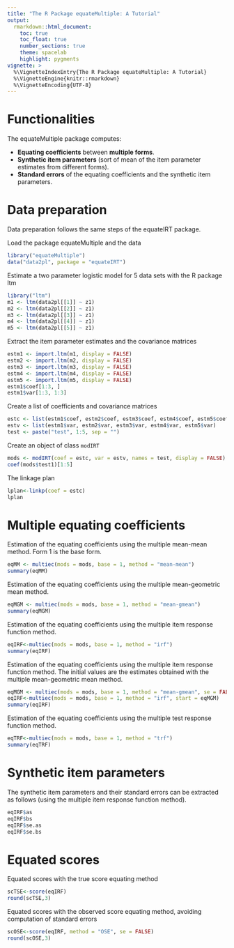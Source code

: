 ---
title: "The R Package equateMultiple: A Tutorial"
output: 
  rmarkdown::html_document:
    toc: true
    toc_float: true
    number_sections: true
    theme: spacelab
    highlight: pygments
vignette: >
  %\VignetteIndexEntry{The R Package equateMultiple: A Tutorial}
  %\VignetteEngine{knitr::rmarkdown}
  %\VignetteEncoding{UTF-8}
---

# Functionalities

The equateMultiple package computes:

* __Equating coefficients__ between __multiple forms__.
* __Synthetic item parameters__ (sort of mean of the item parameter estimates from different forms).
* __Standard errors__ of the equating coefficients and the synthetic item parameters.

# Data preparation

Data preparation follows the same steps of the equateIRT package.

Load the package equateMultiple and the data

```{r}
library("equateMultiple")
data("data2pl", package = "equateIRT")
```

Estimate a two parameter logistic model for 5 data sets with the R package ltm

```{r, message=FALSE}
library("ltm")
m1 <- ltm(data2pl[[1]] ~ z1)
m2 <- ltm(data2pl[[2]] ~ z1)
m3 <- ltm(data2pl[[3]] ~ z1)
m4 <- ltm(data2pl[[4]] ~ z1)
m5 <- ltm(data2pl[[5]] ~ z1)
```

Extract the item parameter estimates and the covariance matrices

```{r}
estm1 <- import.ltm(m1, display = FALSE)
estm2 <- import.ltm(m2, display = FALSE)
estm3 <- import.ltm(m3, display = FALSE)
estm4 <- import.ltm(m4, display = FALSE)
estm5 <- import.ltm(m5, display = FALSE)
estm1$coef[1:3, ]
estm1$var[1:3, 1:3]
```

Create a list of coefficients and covariance matrices

```{r}
estc <- list(estm1$coef, estm2$coef, estm3$coef, estm4$coef, estm5$coef)
estv <- list(estm1$var, estm2$var, estm3$var, estm4$var, estm5$var)
test <- paste("test", 1:5, sep = "")
```

Create an object of class `modIRT`

```{r}
mods <- modIRT(coef = estc, var = estv, names = test, display = FALSE)
coef(mods$test1)[1:5]
```

The linkage plan

```{r}
lplan<-linkp(coef = estc)
lplan
```


# Multiple equating coefficients

Estimation of the equating coefficients using
the multiple mean-mean method. Form 1 is the base form.

```{r}
eqMM <- multiec(mods = mods, base = 1, method = "mean-mean")
summary(eqMM)
```

Estimation of the equating coefficients using the 
multiple mean-geometric mean method.

```{r}
eqMGM <- multiec(mods = mods, base = 1, method = "mean-gmean")
summary(eqMGM)
```

Estimation of the equating coefficients using the multiple 
item response function method.

```{r}
eqIRF<-multiec(mods = mods, base = 1, method = "irf")
summary(eqIRF)
```

Estimation of the equating coefficients using the multiple item response function method.
The initial values are the estimates obtained with the 
multiple mean-geometric mean method.

```{r}
eqMGM <- multiec(mods = mods, base = 1, method = "mean-gmean", se = FALSE)
eqIRF<-multiec(mods = mods, base = 1, method = "irf", start = eqMGM)
summary(eqIRF)
```

Estimation of the equating coefficients using the multiple test response function method.

```{r}
eqTRF<-multiec(mods = mods, base = 1, method = "trf")
summary(eqTRF)
```

# Synthetic item parameters

The synthetic item parameters and their standard errors can be
extracted as follows (using the multiple item response function method).

```{r}
eqIRF$as
eqIRF$bs
eqIRF$se.as
eqIRF$se.bs
```

# Equated scores


Equated scores with the true score equating method

```{r}
scTSE<-score(eqIRF)
round(scTSE,3)
```

Equated scores with the observed score equating method, 
avoiding computation of standard errors

```{r}
scOSE<-score(eqIRF, method = "OSE", se = FALSE)
round(scOSE,3)
```

